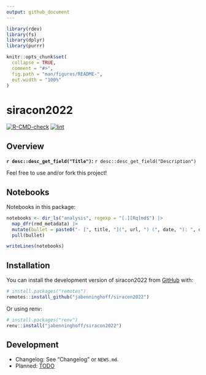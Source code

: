 ```yaml
---
output: github_document
---
```


<!-- README.md is generated from README.Rmd. Please edit that file -->

```r
library(rdev)
library(fs)
library(dplyr)
library(purrr)

knitr::opts_chunk$set(
  collapse = TRUE,
  comment = "#>",
  fig.path = "man/figures/README-",
  out.width = "100%"
)
```

# siracon2022

<!-- badges: start -->
[![R-CMD-check](https://github.com/jabenninghoff/siracon2022/workflows/R-CMD-check/badge.svg)](https://github.com/jabenninghoff/siracon2022/actions)
[![lint](https://github.com/jabenninghoff/siracon2022/workflows/lint/badge.svg)](https://github.com/jabenninghoff/siracon2022/actions)
<!-- badges: end -->

## Overview

**`r desc::desc_get_field("Title")`:** `r desc::desc_get_field("Description")`

Feel free to use and/or fork this project!

## Notebooks

Notebooks in this package:

```r
notebooks <- dir_ls("analysis", regexp = "[.][Rq]md$") |>
  map_dfr(rmd_metadata) |>
  mutate(bullet = paste0("- [", title, "](", url, ") (", date, "): ", description)) |>
  pull(bullet)

writeLines(notebooks)
```

## Installation

You can install the development version of siracon2022 from [GitHub](https://github.com/) with:

``` r
# install.packages("remotes")
remotes::install_github("jabenninghoff/siracon2022")
```

Or using renv:

``` r
# install.packages("renv")
renv::install("jabenninghoff/siracon2022")
```

## Development

- Changelog: See "Changelog" or `NEWS.md`.
- Planned: [TODO](TODO.md)
